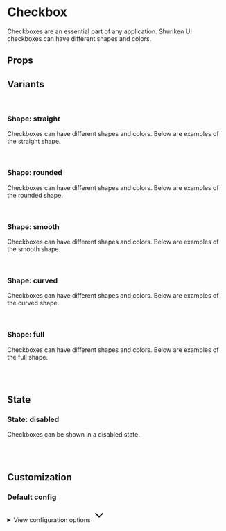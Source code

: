 
<Meta of={CheckboxStories} />

# Checkbox

Checkboxes are an essential part of any application. Shuriken UI checkboxes can have different shapes and colors.

<Primary />

## Props

<Controls />

## Variants

<br />

### Shape: straight

Checkboxes can have different shapes and colors. Below are examples of the straight shape.

<div className="flex gap-2 bg-slate-100 dark:bg-slate-900 p-6 rounded-sm">
  <Story of={CheckboxStories.StraightDefault} />
  <Story of={CheckboxStories.StraightMuted} />
  <Story of={CheckboxStories.StraightPrimary} />
  <Story of={CheckboxStories.StraightInfo} />
  <Story of={CheckboxStories.StraightSuccess} />
  <Story of={CheckboxStories.StraightWarning} />
  <Story of={CheckboxStories.StraightDanger} />
</div>

<br />

### Shape: rounded

Checkboxes can have different shapes and colors. Below are examples of the rounded shape.

<div className="flex gap-2 bg-slate-100 dark:bg-slate-900 p-6 rounded-sm">
  <Story of={CheckboxStories.RoundedDefault} />
  <Story of={CheckboxStories.RoundedMuted} />
  <Story of={CheckboxStories.RoundedPrimary} />
  <Story of={CheckboxStories.RoundedInfo} />
  <Story of={CheckboxStories.RoundedSuccess} />
  <Story of={CheckboxStories.RoundedWarning} />
  <Story of={CheckboxStories.RoundedDanger} />
</div>

<br />

### Shape: smooth

Checkboxes can have different shapes and colors. Below are examples of the smooth shape.

<div className="flex gap-2 bg-slate-100 dark:bg-slate-900 p-6 rounded-sm">
  <Story of={CheckboxStories.SmoothDefault} />
  <Story of={CheckboxStories.SmoothMuted} />
  <Story of={CheckboxStories.SmoothPrimary} />
  <Story of={CheckboxStories.SmoothInfo} />
  <Story of={CheckboxStories.SmoothSuccess} />
  <Story of={CheckboxStories.SmoothWarning} />
  <Story of={CheckboxStories.SmoothDanger} />
</div>

<br />

### Shape: curved

Checkboxes can have different shapes and colors. Below are examples of the curved shape.

<div className="flex gap-2 bg-slate-100 dark:bg-slate-900 p-6 rounded-sm">
  <Story of={CheckboxStories.CurvedDefault} />
  <Story of={CheckboxStories.CurvedMuted} />
  <Story of={CheckboxStories.CurvedPrimary} />
  <Story of={CheckboxStories.CurvedInfo} />
  <Story of={CheckboxStories.CurvedSuccess} />
  <Story of={CheckboxStories.CurvedWarning} />
  <Story of={CheckboxStories.CurvedDanger} />
</div>

<br />

### Shape: full

Checkboxes can have different shapes and colors. Below are examples of the full shape.

<div className="flex gap-2 bg-slate-100 dark:bg-slate-900 p-6 rounded-sm">
  <Story of={CheckboxStories.FullDefault} />
  <Story of={CheckboxStories.FullMuted} />
  <Story of={CheckboxStories.FullPrimary} />
  <Story of={CheckboxStories.FullInfo} />
  <Story of={CheckboxStories.FullSuccess} />
  <Story of={CheckboxStories.FullWarning} />
  <Story of={CheckboxStories.FullDanger} />
</div>

<br />
<br />

## State

### State: disabled

Checkboxes can be shown in a disabled state.

<div className="flex gap-2 bg-slate-100 dark:bg-slate-900 p-6 rounded-sm">
  <Story of={CheckboxStories.StraightDisabled} />
  <Story of={CheckboxStories.RoundedDisabled} />
  <Story of={CheckboxStories.SmoothDisabled} />
  <Story of={CheckboxStories.CurvedDisabled} />
  <Story of={CheckboxStories.FullDisabled} />
</div>

<br />
<br />

## Customization

### Default config

<div class="relative">
  <details class="relative bg-slate-50 border border-slate-200 rounded-lg p-4 [&>summary>svg]:open:-rotate-180">
    <summary class="list-none cursor-pointer">
      <span class="font-sans text-slate-500">View configuration options</span>
      <svg
        class="w-5 h-5 text-slate-500 absolute top-5 end-4 transition-transform duration-300"
        xmlns="http://www.w3.org/2000/svg"
        width="32"
        height="32"
        viewBox="0 0 24 24"
      >
        <path
          fill="none"
          stroke="currentColor"
          stroke-linecap="round"
          stroke-linejoin="round"
          stroke-width="2"
          d="m6 9l6 6l6-6"
        />
      </svg>
    </summary>

    <div class="!mt-4">
      <pre >
        {JSON.stringify(defaultConfig, null, 2)}
      </pre>
    </div>

  </details>
</div>
